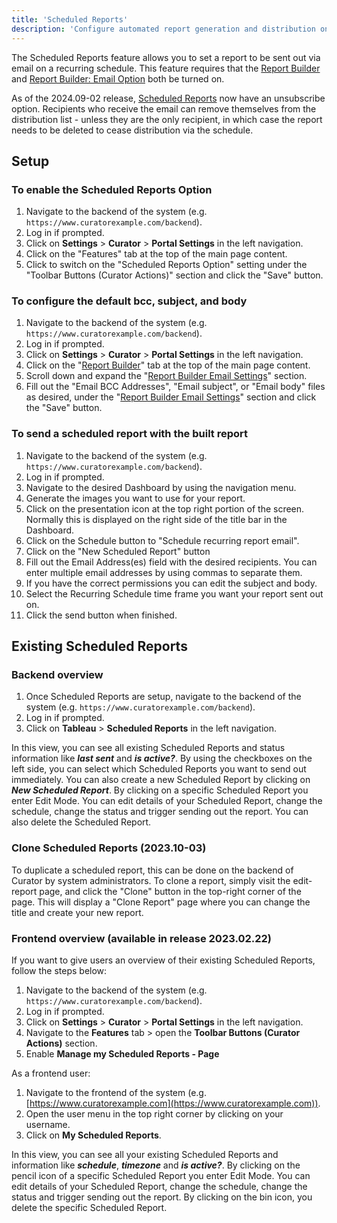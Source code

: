 ---
title: 'Scheduled Reports'
description: 'Configure automated report generation and distribution on recurring schedules for consistent business intelligence delivery.'
---

The Scheduled Reports feature allows you to set a report to be sent out via email on a recurring schedule. This feature
requires that the
[Report Builder](https://curator.interworks.com/page/kb/embedding-using-analytics/report-builder/overview-and-enabling/1050)
and
[Report Builder: Email Option](https://curator.interworks.com/page/kb/embedding-using-analyticsreport-builder/email-option/1052)
both be turned on.

As of the 2024.09-02 release, [Scheduled Reports](https://curator.interworks.com/page/kb/embedding-using-analyticsreport-builder/email-option/1052)
now have an unsubscribe option.  Recipients who receive the email can remove themselves from the distribution list -
unless they are the only recipient, in which case the report needs to be deleted to cease distribution via the schedule.

## Setup

### To enable the Scheduled Reports Option

1. Navigate to the backend of the system (e.g. `https://www.curatorexample.com/backend`).
2. Log in if prompted.
3. Click on **Settings** > **Curator** > **Portal Settings** in the left navigation.
4. Click on the "Features" tab at the top of the main page content.
5. Click to switch on the "Scheduled Reports Option" setting under the "Toolbar Buttons (Curator Actions)" section and
click the "Save" button.

### To configure the default bcc, subject, and body

1. Navigate to the backend of the system (e.g. `https://www.curatorexample.com/backend`).
2. Log in if prompted.
3. Click on **Settings** > **Curator** > **Portal Settings** in the left navigation.
4. Click on the "[Report Builder](https://curator.interworks.com/page/kb/embedding-using-analytics/report-builder/overview-and-enabling/1050)"
tab at the top of the main page content.
5. Scroll down and expand the
"[Report Builder Email Settings](https://curator.interworks.com/page/kb/embedding-using-analyticsreport-builder/email-option/1052)"
section.
6. Fill out the "Email BCC Addresses", "Email subject", or "Email body" files as desired, under the
"[Report Builder Email Settings](https://curator.interworks.com/page/kb/embedding-using-analyticsreport-builder/email-option/1052)"
section and click the "Save" button.

### To send a scheduled report with the built report

1. Navigate to the backend of the system (e.g. `https://www.curatorexample.com/backend`).
2. Log in if prompted.
3. Navigate to the desired Dashboard by using the navigation menu.
4. Generate the images you want to use for your report.
5. Click on the presentation icon at the top right portion of the screen. Normally this is displayed on the right side
of the title bar in the Dashboard.
6. Click on the Schedule button to "Schedule recurring report email".
7. Click on the "New Scheduled Report" button
8. Fill out the Email Address(es) field with the desired recipients. You can enter multiple email addresses by using
commas to separate them.
9. If you have the correct permissions you can edit the subject and body.
10. Select the Recurring Schedule time frame you want your report sent out on.
11. Click the send button when finished.

## Existing Scheduled Reports

### Backend overview

1. Once Scheduled Reports are setup, navigate to the backend of the system (e.g. `https://www.curatorexample.com/backend`).
2. Log in if prompted.
3. Click on **Tableau** > **Scheduled Reports** in the left navigation.

In this view, you can see all existing Scheduled Reports and status information like ***last sent*** and
***is active?***. By using the checkboxes on the left side, you can select which Scheduled Reports you want to send out
immediately.
You can also create a new Scheduled Report by clicking on ***New Scheduled Report***.
By clicking on a specific Scheduled Report you enter Edit Mode. You can edit details of your Scheduled Report, change
the schedule, change the status and trigger sending out the report. You can also delete the Scheduled Report.

### Clone Scheduled Reports (2023.10-03)

To duplicate a scheduled report, this can be done on the backend of Curator by system administrators.  To clone a
report, simply visit the edit-report page, and click the "Clone" button in the top-right corner of the page.  This will
display a "Clone Report" page where you can change the title and create your new report.

### Frontend overview (available in release 2023.02.22)

If you want to give users an overview of their existing Scheduled Reports, follow the steps below:

1. Navigate to the backend of the system (e.g. `https://www.curatorexample.com/backend`).
2. Log in if prompted.
3. Click on **Settings** > **Curator** > **Portal Settings** in the left navigation.
4. Navigate to the **Features** tab > open the **Toolbar Buttons (Curator Actions)** section.
5. Enable **Manage my Scheduled Reports - Page**

As a frontend user:

1. Navigate to the frontend of the system (e.g. [https://www.curatorexample.com](https://www.curatorexample.com)).
2. Open the user menu in the top right corner by clicking on your username.
3. Click on **My Scheduled Reports**.

In this view, you can see all your existing Scheduled Reports and information like ***schedule***, ***timezone*** and
***is active?***.
By clicking on the pencil icon of a specific Scheduled Report you enter Edit Mode. You can edit details of your
Scheduled Report, change the schedule, change the status and trigger sending out the report.
By clicking on the bin icon, you delete the specific Scheduled Report.
